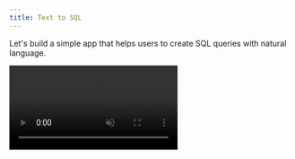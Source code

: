 ```yaml
---
title: Text to SQL
---
```


Let's build a simple app that helps users to create SQL queries with natural language.

<Frame caption="Preview of the final result">
  <video controls autoPlay loop muted src="/images/text-to-sql.mp4" />
</Frame>

## Prerequisites

This example has extra dependencies. You can install them with:

```bash
pip install chainlit openai
```

## Imports

```python app.py
import os
from openai import AsyncOpenAI


from chainlit.playground.providers.openai import ChatOpenAI
import chainlit as cl


client = AsyncOpenAI(api_key="YOUR_OPENAI_API_KEY")
```

## Define a prompt template and LLM settings

````python app.py
template = """SQL tables (and columns):
* Customers(customer_id, signup_date)
* Streaming(customer_id, video_id, watch_date, watch_minutes)

A well-written SQL query that {input}:
```"""


settings = {
    "model": "gpt-3.5-turbo",
    "temperature": 0,
    "max_tokens": 500,
    "top_p": 1,
    "frequency_penalty": 0,
    "presence_penalty": 0,
    "stop": ["```"],
}
````

## Add the Assistant Logic

Here, we decorate the `main` function with the [@on_message](/api-reference/lifecycle-hooks/on-message) decorator to tell Chainlit to run the `main` function each time a user sends a message.

Then, we wrap our text to sql logic in a [Step](/concepts/step).

```python app.py
@cl.step(type="llm", root=True, language="sql")
async def text_to_sql(text: str):
    # Create a ChatGeneration to enable the prompt playground
    generation = cl.ChatGeneration(
        provider=ChatOpenAI.id,
        messages=[
            cl.GenerationMessage(
                role="user",
                content=template.format(input=text),
            )
        ],
        settings=settings,
        variables={"input": text},
    )

    # Call OpenAI
    stream = await client.chat.completions.create(
        messages=[m.to_openai() for m in generation.messages], stream=True, **settings
    )

    current_step = cl.context.current_step

    async for part in stream:
        if token := part.choices[0].delta.content or "":
            await current_step.stream_token(token)

    generation.completion = current_step.output

    current_step.generation = generation


@cl.on_message
async def main(message: cl.Message):
    await text_to_sql(message.content)

```

## Try it out

```bash
chainlit run app.py -w
```

You can ask questions like `Compute the number of customers who watched more than 50 minutes of video this month`.
